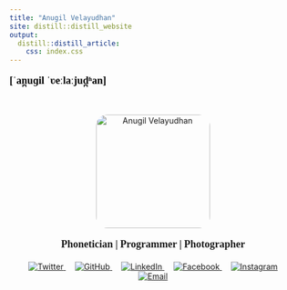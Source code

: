 ```yaml
---
title: "Anugil Velayudhan"
site: distill::distill_website
output:
  distill::distill_article:
    css: index.css
---
```


<!-- IPA -->
<div class="ipa" style="font-family: 'Times New Roman', Times, serif; font-weight: bold; font-size: 18px; color: black; margin-top: 8px;">
  [ˈan̪uɡil ˈʋeːlaːjud̪ʱan]
</div>

<br/>


<div class="container" style="text-align: center;">

  <!-- Profile Image -->
  <img src="Images/Anugil.jpg" alt="Anugil Velayudhan" class="profile-pic" style="border-radius: 20px; width: 200px;" />

  <!-- Tagline below image -->
 <div style="font-family: 'Times New Roman', Times, serif; font-weight: bold; font-size: 18px; margin-top: 10px;">
  Phonetician | Programmer | Photographer
</div>

  <!-- Social Icons with Original Colors -->
<div class="social-icons" style="margin-top: 20px; text-align: center;">
  <a href="https://twitter.com/anugilv" target="_blank" style="margin: 0 8px;">
    <img src="https://img.icons8.com/color/48/twitter--v1.png" alt="Twitter" />
  </a>
  <a href="https://github.com/ANUGILV1996" target="_blank" style="margin: 0 8px;">
    <img src="https://img.icons8.com/fluency/48/github.png" alt="GitHub" />
  </a>
  <a href="https://www.linkedin.com/in/anugilv1996" target="_blank" style="margin: 0 8px;">
    <img src="https://img.icons8.com/color/48/linkedin.png" alt="LinkedIn" />
  </a>
  <a href="https://www.facebook.com/share/19Ct6fnwkS/" target="_blank" style="margin: 0 8px;">
    <img src="https://img.icons8.com/color/48/facebook-new.png" alt="Facebook" />
  </a>
  <a href="https://www.instagram.com/chomskianz?igsh=MWUwcW9mcHZpMDVyYQ==" target="_blank" style="margin: 0 8px;">
    <img src="https://img.icons8.com/color/48/instagram-new--v1.png" alt="Instagram" />
  </a>
  <a href="mailto:anugilv96@email.com" style="margin: 0 8px;">
    <img src="https://img.icons8.com/color/48/apple-mail.png" alt="Email" />
  </a>
</div>

